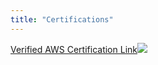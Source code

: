 ```yaml
---
title: "Certifications"
---
```


[Verified AWS Certification Link![](images/paste-A40DF6F3.png)](https://www.credly.com/badges/0ededfba-d894-4049-af5a-d0028f516a23/linked_in?t=rhbncw)
